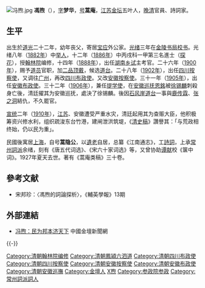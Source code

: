 {{Otheruses|other=名为冯蒿庵的其他人物|冯蒿庵}}
{{Multiple issues|
{{Update|time=2022-04-03T04:42:42+00:00}}
{{Refimprove|time=2022-04-03T04:42:42+00:00}}
}}
[[File:冯煦.jpg|thumb]]
'''馮煦'''（{{bd|1842年||1927年|catIdx=F馮}}），[[表字|字]]'''梦华'''，[[号|号]]'''蒿庵'''，[[江苏|江苏]][[金坛|金坛]]五叶人，[[晚清|晚清]]官員、詩詞家。

==生平==
出生於[[道光|道光]]二十二年，幼年丧父，寄居[[宝应县|宝应]]外公家。[[光绪|光绪]]三年在[[金陵书局|金陵书局]][[校书|校书]]。光绪八年（[[1882年|1882年]]）中[[举人|举人]]，十二年（[[1886年|1886年]]）中丙戌科一甲第三名進士（[[探花|探花]]），授[[翰林院|翰林院]]编修，十四年（[[1888年|1888年]]），出任[[湖南|湖南]][[乡试|乡试]]主考官。二十六年（[[1900年|1900年]]），赐予[[道员|道员]]官职，加[[品秩|二品]][[顶戴|顶戴]]，候选[[道台|道台]]。二十八年（[[1902年|1902年]]），出任[[四川|四川]][[按察使|按察使]]，又调往[[广州|广州]]，再改[[四川布政使|四川布政使]]。又改[[安徽|安徽]][[按察使|按察使]]。三十一年（[[1905年|1905年]]），出任[[安徽布政使|安徽布政使]]。三十二年（[[1906年|1906年]]），兼任[[提学使|提学使]]，在[[安徽巡抚|安徽巡抚]][[恩銘|恩銘]]被[[徐锡麟|徐锡麟]]刺殺身亡後，清廷擢其为安徽巡抚，處決了徐锡麟。後因[[石风崖道台|石风崖道台]]一事與[[鹿传霖|鹿传霖]]、[[张之洞|张之洞]]結仇，不久罷官。

[[宣统|宣统]]二年（[[1910年|1910年]]），[[江苏|江苏]]、安徽遭受严重水灾，清廷起用其为查赈大臣，他积极筹资兴修水利，组织疏浚东台竹港，建闸泄洪筑堤，《[[清史稿|清史稿]]》讚譽其：「与荒政相终始，仍以民为重」。

民國後寓居[[上海|上海]]，自号'''蒿隐公'''，以[[遺老|遺老]]自居，总纂《江南通志》，工[[詩詞|詩詞]]，上承[[常州詞派|常州詞派]]余绪，刻有《唐五代词选》、《宋六十家词选》等，又曾协助[[谭献|谭献]]校《箧中词》。1927年夏天去世。著有《蒿庵类稿》三十卷。

==參考文献==
{{refbegin}}
* 宋邦珍：〈馮煦的詞論探析〉，《輔英學報》13期
{{refend}}

== 外部連結 ==
* [http://www.jtnews.com.cn/html/jszk/tbtg/2009/5/09511108257022.html 冯煦：民为邦本济天下]{{dead link|date=2018年5月 |bot=InternetArchiveBot |fix-attempted=yes }} 中國金壇新聞網

{{-}}
{{光緒十二年丙戌科殿試金榜}}

{{DEFAULTSORT:Feng馮}}
[[Category:清朝翰林院编修|Category:清朝翰林院编修]]
[[Category:清朝鳳潁六泗道|Category:清朝鳳潁六泗道]]
[[Category:清朝四川布政使|Category:清朝四川布政使]]
[[Category:清朝四川按察使|Category:清朝四川按察使]]
[[Category:清朝安徽按察使|Category:清朝安徽按察使]]
[[Category:清朝安徽布政使|Category:清朝安徽布政使]]
[[Category:清朝安徽巡撫|Category:清朝安徽巡撫]]
[[Category:金壇人|Category:金壇人]]
[[Category:馮姓|X煦]]
[[Category:参政院参政|Category:参政院参政]]
[[Category:常州詞派詞人|Category:常州詞派詞人]]